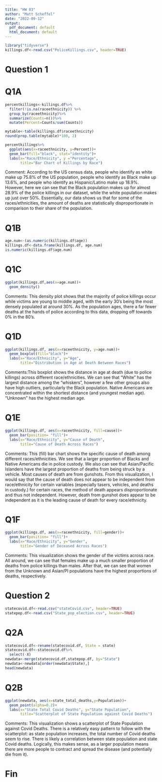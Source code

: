```yaml
---
title: "HW 03"
author: "Matt Scheffel"
date: "2022-09-12"
output:
  pdf_document: default
  html_document: default
---
```


```r
library("tidyverse")
killings.df<-read.csv("PoliceKillings.csv", header=TRUE)
```

# Question 1

# Q1A

```r
percentkillings<-killings.df%>%
  filter(!is.na(raceethnicity)) %>%
  group_by(raceethnicity)%>%
  summarize(Counts=n())%>%
  mutate(Percent=Counts/sum(Counts))

mytable<-table(killings.df$raceethnicity)
round(prop.table(mytable)*100, 2)

percentkillings%>%
  ggplot(aes(x=raceethnicity, y=Percent))+
  geom_bar(fill="black", stat="identity")+
  labs(x="Race/Ethnicity", y ="Percentage",
       title="Bar Chart of Killings by Race")
```

Comment: According to the US census data, people who identify as white make up 75.8% of the US population, people who identify as Black make up 13.6%, and people who identify as Hispanic/Latino make up 18.9%. However, here we can see that the Black population makes up for almost 28.9% of the police killings in our dataset, while the white population makes up just over 50%. Essentially, our data shows us that for some of the races/ethnicities, the amount of deaths are statistically disproportionate in comparison to their share of the population.

# Q1B

```r
age.num<-(as.numeric(killings.df$age))
killings.df<-data.frame(killings.df, age.num)
is.numeric(killings.df$age.num)
```

# Q1C

```r
ggplot(killings.df,aes(x=age.num))+
  geom_density()
```
Comments: This density plot shows that the majority of police killings occur while victims are young to middle aged, with the early 30's being the most densely populated at around 30%. As the population ages, there a far fewer deaths at the hands of police according to this data, dropping off towards 0% in the 80's.

# Q1D

```r
ggplot(killings.df, aes(x=raceethnicity, y=age.num))+
  geom_boxplot(fill="black")+
  labs(x="Race/Ethnicity", y="Age",
       title="Distribution in Age at Death Between Races")
```
Comments:This boxplot shows the distance in age at death (due to police killings) across different race/ethnicities. We can see that "White" has the largest distance among the "whiskers", however a few other groups also have high outliers, particularly the Black population. Native Americans are concentrated within the shortest distance (and youngest median age). "Unknown" has the highest median age.

# Q1E

```r
ggplot(killings.df, aes(x=raceethnicity, fill=cause))+
  geom_bar(position= "fill")+
  labs(x="Race/Ethnicity", y="Cause of Death",
       title="Cause of Death Across Races")
```
Comments: This (fill) bar chart shows the specific cause of death among different races/ethnicities. We see that a larger proportion of Blacks and Native Americans die in police custody. We also can see that Asian/Pacific Islanders have the largest proportion of deaths from being struck by a vehicle. Most causes of death are from gunshots. From this visualization, I would say that the cause of death does not appear to be independent from race/ethnicity for certain variables (especially tasers, vehicles, and deaths in custody.) for certain races, the method of death appears disproportionate and thus not independent. However, death from gunshot does appear to be independent as it is the leading cause of death for every race/ethnicity.

# Q1F

```r
ggplot(killings.df, aes(x=raceethnicity, fill=gender))+
  geom_bar(position= "fill")+
  labs(x="Race/Ethnicity", y="Gender",
       title="Gender of Deceased Across Races")
```
Comments: This visualization shows the gender of the victims across race. All around, we can see that females make up a much smaller proportion of deaths from police killings than males. After that, we can see that women from the Unknown and Asian/PI populations have the highest proportions of deaths, respectively.



# Question 2

```r
statecovid.df<-read.csv("stateCovid.csv", header=TRUE)
statepop.df<-read.csv("State_pop_election.csv", header=TRUE)
```

# Q2A

```r
statecovid.df<-rename(statecovid.df, State = state)
statecovid.df<-statecovid.df%>%
  select(-X)
newdata<-merge(statecovid.df,statepop.df, by="State")
newdata<-newdata[order(newdata$State),]
head(newdata)
```

# Q2B

```r
ggplot(newdata, aes(x=state_total_deaths,y=Population))+
  geom_point(alpha=0.2)+
  labs(x="State Total Covid Deaths", y="State Population",
       title="Scatterplot of State Population against Covid Deaths")
```
Comments: This visualization shows a scatterplot of State Population against Covid Deaths. There is a relatively easy pattern to follow with the scatterplot: as state population increases, the total number of Covid deaths seem to rise. There is likely a correlation between state population and state Covid deaths. Logically, this makes sense, as a larger population means there are more people to contract and spread the disease (and potentially die from it). 


# Fin